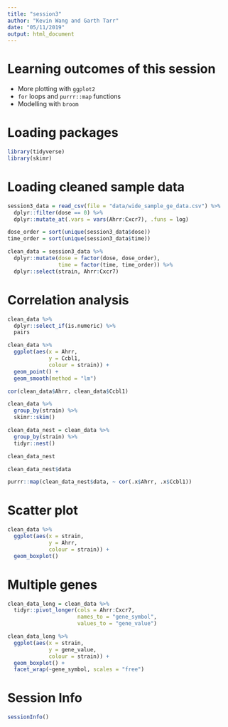 ```yaml
---
title: "session3"
author: "Kevin Wang and Garth Tarr"
date: "05/11/2019"
output: html_document
---
```




# Learning outcomes of this session

+ More plotting with `ggplot2`
+ `for` loops and `purrr::map` functions
+ Modelling with `broom`



# Loading packages

```r
library(tidyverse)
library(skimr)
```


# Loading cleaned sample data

```r
session3_data = read_csv(file = "data/wide_sample_ge_data.csv") %>% 
  dplyr::filter(dose == 0) %>% 
  dplyr::mutate_at(.vars = vars(Ahrr:Cxcr7), .funs = log)

dose_order = sort(unique(session3_data$dose))
time_order = sort(unique(session3_data$time))

clean_data = session3_data %>% 
  dplyr::mutate(dose = factor(dose, dose_order),
                time = factor(time, time_order)) %>% 
  dplyr::select(strain, Ahrr:Cxcr7)
```

# Correlation analysis

```r
clean_data %>% 
  dplyr::select_if(is.numeric) %>% 
  pairs

clean_data %>% 
  ggplot(aes(x = Ahrr,
             y = Ccbl1,
             colour = strain)) +
  geom_point() +
  geom_smooth(method = "lm")

cor(clean_data$Ahrr, clean_data$Ccbl1)
```



```r
clean_data %>% 
  group_by(strain) %>% 
  skimr::skim()
```




```r
clean_data_nest = clean_data %>% 
  group_by(strain) %>% 
  tidyr::nest()

clean_data_nest

clean_data_nest$data

purrr::map(clean_data_nest$data, ~ cor(.x$Ahrr, .x$Ccbl1))


```




# Scatter plot
```r
clean_data %>% 
  ggplot(aes(x = strain,
             y = Ahrr,
             colour = strain)) +
  geom_boxplot()
```

# Multiple genes 

```r
clean_data_long = clean_data %>% 
  tidyr::pivot_longer(cols = Ahrr:Cxcr7, 
                      names_to = "gene_symbol", 
                      values_to = "gene_value")

clean_data_long %>% 
  ggplot(aes(x = strain, 
             y = gene_value,
             colour = strain)) +
  geom_boxplot() +
  facet_wrap(~gene_symbol, scales = "free")
```



# Session Info
```r
sessionInfo()
```

